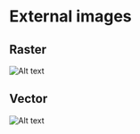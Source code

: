 # External images

## Raster

![Alt text](https://upload.wikimedia.org/wikipedia/en/thumb/9/9c/Seek_Limited_logo.svg/320px-Seek_Limited_logo.svg.png '=167x66 Rest of title')

## Vector

![Alt text](https://upload.wikimedia.org/wikipedia/en/9/9c/Seek_Limited_logo.svg 'Rest of title')
